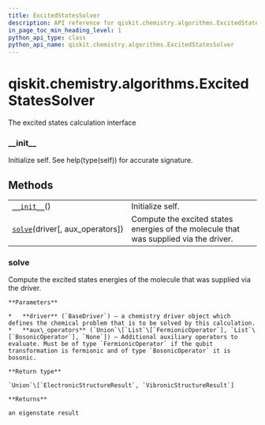 ```yaml
---
title: ExcitedStatesSolver
description: API reference for qiskit.chemistry.algorithms.ExcitedStatesSolver
in_page_toc_min_heading_level: 1
python_api_type: class
python_api_name: qiskit.chemistry.algorithms.ExcitedStatesSolver
---
```


<span id="qiskit-chemistry-algorithms-excitedstatessolver" />

# qiskit.chemistry.algorithms.ExcitedStatesSolver

<Class id="qiskit.chemistry.algorithms.ExcitedStatesSolver" isDedicatedPage={true} github="https://github.com/qiskit-community/qiskit-aqua/tree/stable/0.8/qiskit/chemistry/algorithms/excited_states_solvers/excited_states_solver.py" signature="ExcitedStatesSolver">
  The excited states calculation interface

  ### \_\_init\_\_

  <Function id="qiskit.chemistry.algorithms.ExcitedStatesSolver.__init__" name="__init__" signature="__init__()">
    Initialize self. See help(type(self)) for accurate signature.
  </Function>

  ## Methods

  |                                                                                                                                                      |                                                                                       |
  | ---------------------------------------------------------------------------------------------------------------------------------------------------- | ------------------------------------------------------------------------------------- |
  | [`__init__`](#qiskit.chemistry.algorithms.ExcitedStatesSolver.__init__ "qiskit.chemistry.algorithms.ExcitedStatesSolver.__init__")()                 | Initialize self.                                                                      |
  | [`solve`](#qiskit.chemistry.algorithms.ExcitedStatesSolver.solve "qiskit.chemistry.algorithms.ExcitedStatesSolver.solve")(driver\[, aux\_operators]) | Compute the excited states energies of the molecule that was supplied via the driver. |

  ### solve

  <Function id="qiskit.chemistry.algorithms.ExcitedStatesSolver.solve" name="solve" signature="abstract solve(driver, aux_operators=None)">
    Compute the excited states energies of the molecule that was supplied via the driver.

    **Parameters**

    *   **driver** (`BaseDriver`) – a chemistry driver object which defines the chemical problem that is to be solved by this calculation.
    *   **aux\_operators** (`Union`\[`List`\[`FermionicOperator`], `List`\[`BosonicOperator`], `None`]) – Additional auxiliary operators to evaluate. Must be of type `FermionicOperator` if the qubit transformation is fermionic and of type `BosonicOperator` it is bosonic.

    **Return type**

    `Union`\[`ElectronicStructureResult`, `VibronicStructureResult`]

    **Returns**

    an eigenstate result
  </Function>
</Class>

